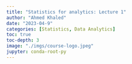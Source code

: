 ```yaml
---
title: "Statistics for analytics: Lecture 1"
author: "Ahmed Khaled"
date: "2023-04-9"
categories: [Statistics, Data Analytics]
toc: true
toc-depth: 3
image: "./imgs/course-logo.jpeg"
jupyter: conda-root-py
---
```







